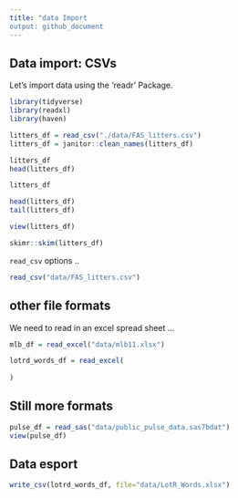 ```yaml
---
title: "data Import
output: github_document
---
```


## Data import: CSVs

Let's import data using the 'readr' Package.

```r
library(tidyverse)
library(readxl)
library(haven)
```


``` r
litters_df = read_csv("./data/FAS_litters.csv")
litters_df = janitor::clean_names(litters_df)
```

```r
litters_df
head(litters_df)
```

```r
litters_df

head(litters_df)
tail(litters_df)
```

```r
view(litters_df)
```


```r
skimr::skim(litters_df)
```

`read_csv` options ..

```r
read_csv("data/FAS_litters.csv")
```

## other file formats

We need to read in an excel spread sheet ...

```r
mlb_df = read_excel("data/mlb11.xlsx")
```

```r
lotrd_words_df = read_excel(
    
)
```

## Still more formats


```r
pulse_df = read_sas("data/public_pulse_data.sas7bdat")
view(pulse_df)
```

## Data esport

```r
write_csv(lotrd_words_df, file="data/LotR_Words.xlsx")
```





